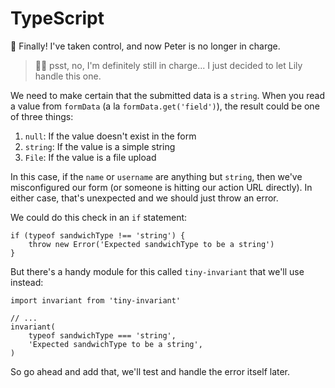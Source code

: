 # TypeScript

🦺 Finally! I've taken control, and now Peter is no longer in charge.

> 👨‍💼 psst, no, I'm definitely still in charge... I just decided to let Lily
> handle this one.

We need to make certain that the submitted data is a `string`. When you read a
value from `formData` (a la `formData.get('field')`), the result could be one of
three things:

1.  `null`: If the value doesn't exist in the form
2.  `string`: If the value is a simple string
3.  `File`: If the value is a file upload

In this case, if the `name` or `username` are anything but `string`, then we've
misconfigured our form (or someone is hitting our action URL directly). In
either case, that's unexpected and we should just throw an error.

We could do this check in an `if` statement:

```tsx
if (typeof sandwichType !== 'string') {
	throw new Error('Expected sandwichType to be a string')
}
```

But there's a handy module for this called `tiny-invariant` that we'll use
instead:

```tsx
import invariant from 'tiny-invariant'

// ...
invariant(
	typeof sandwichType === 'string',
	'Expected sandwichType to be a string',
)
```

So go ahead and add that, we'll test and handle the error itself later.
